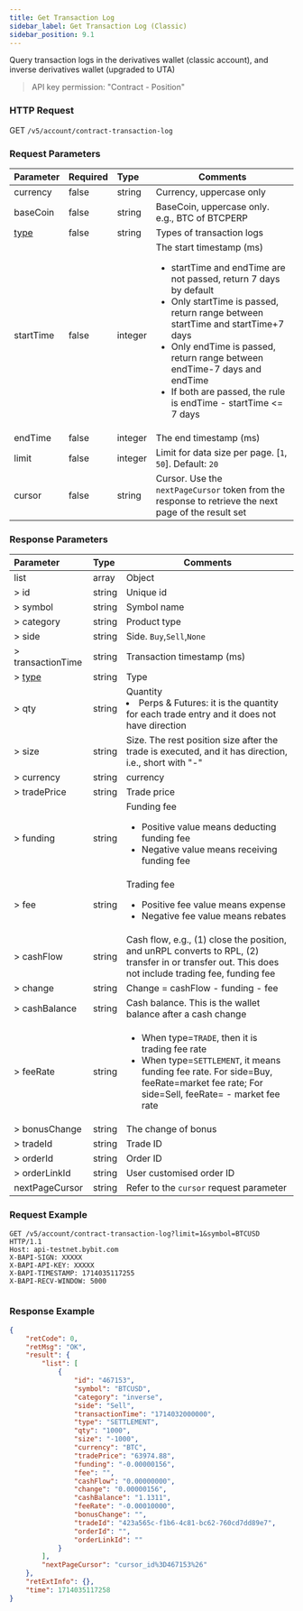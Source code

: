 ```yaml
---
title: Get Transaction Log
sidebar_label: Get Transaction Log (Classic)
sidebar_position: 9.1
---
```

Query transaction logs in the derivatives wallet (classic account), and inverse derivatives wallet (upgraded to UTA)
> API key permission: "Contract - Position"

### HTTP Request
GET `/v5/account/contract-transaction-log`

### Request Parameters
| Parameter | Required | Type | Comments|
|:----- |:-------|:-----|------ |
|currency |false |string |Currency, uppercase only |
|baseCoin |false |string |BaseCoin, uppercase only. e.g., BTC of BTCPERP|
|[type](../enum#typecontract-translog) |false |string |Types of transaction logs|
|startTime |false |integer |The start timestamp (ms) <ul><li>startTime and endTime are not passed, return 7 days by default</li><li>Only startTime is passed, return range between startTime and startTime+7 days</li><li>Only endTime is passed, return range between endTime-7 days and endTime</li><li>If both are passed, the rule is endTime - startTime <= 7 days</li></ul>|
|endTime |false	|integer |The end timestamp (ms) |
|limit |false |integer |Limit for data size per page. [`1`, `50`]. Default: `20`|
|cursor |false |string |Cursor. Use the `nextPageCursor` token from the response to retrieve the next page of the result set|

### Response Parameters
| Parameter | Type | Comments|
|:----- |:-----|----- |
|list |array |Object |
|> id |string |Unique id |
|> symbol |string |Symbol name |
|> category |string |Product type |
|> side |string |Side. `Buy`,`Sell`,`None` |
|> transactionTime |string |Transaction timestamp (ms)|
|> [type](../enum#type) |string |Type |
|> qty	|string	|Quantity <li>Perps & Futures: it is the quantity for each trade entry and it does not have direction</li> |
|> size |string |Size. The rest position size after the trade is executed, and it has direction, i.e., short with "-"|
|> currency |string |currency |
|> tradePrice |string |Trade price |
|> funding	|string	|Funding fee <ul><li>Positive value means deducting funding fee</li><li>Negative value means receiving funding fee</li></ul>|
|> fee	|string	|Trading fee <ul><li>Positive fee value means expense</li><li>Negative fee value means rebates</li></ul>|
|> cashFlow |string |Cash flow, e.g., (1) close the position, and unRPL converts to RPL, (2) transfer in or transfer out. This does not include trading fee, funding fee |
|> change |string |Change = cashFlow - funding - fee |
|> cashBalance	|string	|Cash balance. This is the wallet balance after a cash change|
|> feeRate	|string	|<ul><li>When type=`TRADE`, then it is trading fee rate</li><li>When type=`SETTLEMENT`, it means funding fee rate. For side=Buy, feeRate=market fee rate; For side=Sell, feeRate= - market fee rate</li></ul> |
|> bonusChange	|string	|The change of bonus |
|> tradeId	|string |Trade ID |
|> orderId	|string	|Order ID |
|> orderLinkId	|string	|User customised order ID |
|nextPageCursor	|string	|Refer to the `cursor` request parameter |

### Request Example

<Tabs groupId="programming-languages">
<TabItem value="http" label="HTTP">

```http
GET /v5/account/contract-transaction-log?limit=1&symbol=BTCUSD HTTP/1.1
Host: api-testnet.bybit.com
X-BAPI-SIGN: XXXXX
X-BAPI-API-KEY: XXXXX
X-BAPI-TIMESTAMP: 1714035117255
X-BAPI-RECV-WINDOW: 5000
```

</TabItem>
<TabItem value="python" label="Python">

```python

```

</TabItem>
</Tabs>

### Response Example

```json
{
    "retCode": 0,
    "retMsg": "OK",
    "result": {
        "list": [
            {
                "id": "467153",
                "symbol": "BTCUSD",
                "category": "inverse",
                "side": "Sell",
                "transactionTime": "1714032000000",
                "type": "SETTLEMENT",
                "qty": "1000",
                "size": "-1000",
                "currency": "BTC",
                "tradePrice": "63974.88",
                "funding": "-0.00000156",
                "fee": "",
                "cashFlow": "0.00000000",
                "change": "0.00000156",
                "cashBalance": "1.1311",
                "feeRate": "-0.00010000",
                "bonusChange": "",
                "tradeId": "423a565c-f1b6-4c81-bc62-760cd7dd89e7",
                "orderId": "",
                "orderLinkId": ""
            }
        ],
        "nextPageCursor": "cursor_id%3D467153%26"
    },
    "retExtInfo": {},
    "time": 1714035117258
}
```
